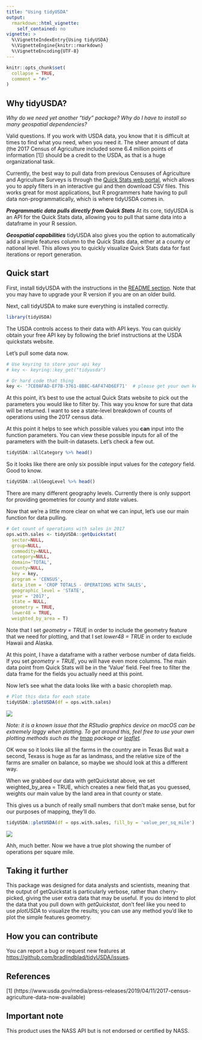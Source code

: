 ```yaml
---
title: "Using tidyUSDA"
output: 
  rmarkdown::html_vignette:
    self_contained: no
vignette: >
  %\VignetteIndexEntry{Using tidyUSDA}
  %\VignetteEngine{knitr::rmarkdown}
  %\VignetteEncoding{UTF-8}
---
```


```r
knitr::opts_chunk$set(
  collapse = TRUE,
  comment = "#>"
)
```



## Why tidyUSDA?
*Why do we need yet another "tidy" package? Why do I have to install so many geospatial dependencies?*

Valid questions. If you work with USDA data, you know that it is difficult at  times to find what you need, when you need it. The sheer amount of data (the 2017 Census of Agriculture included some 6.4 million points of information [1]) should be a credit to the USDA, as that is a huge organizational task.    

Currently, the best way to pull data from previous Censuses of Agriculture and Agriculture Surveys is through the [Quick Stats web portal](https://quickstats.nass.usda.gov/), which allows you to apply filters in an interactive gui and then download CSV files. This works great for most applications, but R programmers hate having to pull data non-programmatically, which is where tidyUSDA comes in.     

***Programmatic data pulls directly from Quick Stats*** 
At its core, tidyUSDA is an API for the Quick Stats data, allowing you to pull that same data into a dataframe in your R session.

***Geospatial capabilities*** 
tidyUSDA also gives you the option to automatically add a simple features column to the Quick Stats data, either at a county or national level. This allows you to quickly visualize Quick Stats data for fast iterations or report generation.


## Quick start

First, install tidyUSDA with the instructions in the [README section](https://github.com/bradlindblad/tidyUSDA#Installation). Note that you may have to upgrade your R version if you are on an older build.

Next, call tidyUSDA to make sure everything is installed correctly.
```r
library(tidyUSDA)
```

The USDA controls access to their data with API keys. You can quickly obtain your free API key by following the brief instructions at the USDA quickstats website.

Let's pull some data now.
```r
# Use keyring to store your api key
# key <- keyring::key_get("tidyusda")

# Or hard code that thing
key <- '7CE0AFAD-EF7B-3761-8B8C-6AF474D6EF71'  # please get your own key!
```

At this point, it's best to use the actual Quick Stats website to pick out the parameters you would like to filter by. This way you know for sure that data will be returned. I want to see a state-level breakdown of counts of operations using the 2017 census data.

At this point it helps to see which possible values you **can** input into the function parameters. You can view these possible inputs for all of the parameters with the built-in datasets. Let's check a few out.

```r
tidyUSDA::allCategory %>% head()
```

So it looks like there are only six possible input values for the *category* field. Good to know.

```r
tidyUSDA::allGeogLevel %>% head()
```

There are many different geography levels. Currently there is only support for providing geometries for *county* and *state* values.

Now that we're a little more clear on what we can input, let's use our main function for data pulling.

```r
# Get count of operations with sales in 2017
ops.with.sales <- tidyUSDA::getQuickstat(
  sector=NULL,
  group=NULL,
  commodity=NULL,
  category=NULL,
  domain='TOTAL',
  county=NULL,
  key = key,
  program = 'CENSUS',
  data_item = 'CROP TOTALS - OPERATIONS WITH SALES',
  geographic_level = 'STATE',
  year = '2017',
  state = NULL,
  geometry = TRUE,
  lower48 = TRUE, 
  weighted_by_area = T)
```

Note that I set *geometry = TRUE* in order to include the geometry feature that we need for plotting, and that I set *lower48 = TRUE* in order to exclude Hawaii and Alaska.

At this point, I have a dataframe with a rather verbose number of data fields. If you set *geometry = TRUE*, you will have even more columns. The main data point from Quick Stats will be in the 'Value' field. Feel free to filter the data frame for the fields you actually need at this point.

Now let's see what the data looks like with a basic choropleth map.
```r
# Plot this data for each state
tidyUSDA::plotUSDA(df = ops.with.sales)

```

![](https://github.com/bradlindblad/tidyUSDA/blob/hotfix-vignette_issues/images/vignette_1.png?raw=true)

*Note: it is a known issue that the RStudio graphics device on macOS can be extremely laggy when plotting. To get around this, feel free to use your own plotting methods such as the [tmap](https://github.com/r-tmap/tmap) package or [leaflet](https://rstudio.github.io/leaflet/).*

OK wow so it looks like all the farms in the country are in Texas But wait a second, Texass is huge as far as landmass, and the relative size of the farms are smaller on balance, so maybe we should look at this a different way. 

When we grabbed our data with getQuickstat above, we set weighted_by_area = TRUE, which creates a new field that,as you guessed, weights our main value by the land area in that county or state.

This gives us a bunch of really small numbers that don't make sense, but for our purposes of mapping, they'll do.

```r
tidyUSDA::plotUSDA(df = ops.with.sales, fill_by = 'value_per_sq_mile')
```

![](https://github.com/bradlindblad/tidyUSDA/blob/hotfix-vignette_issues/images/vignette_2.png?raw=true)

Ahh, much better. Now we have a true plot showing the number of operations per square mile.

## Taking it further
This package was designed for data analysts and scientists, meaning that the output of getQuickstat is particularly verbose, rather than cherry-picked, giving the user extra data that may be useful. If you do intend to plot the data that you pull down with *getQuickstat*, don't feel like you need to use *plotUSDA* to visualize the results; you can use any method you'd like to plot the simple features geometry.

## How you can contribute
You can report a bug or request new features at [https://github.com/bradlindblad/tidyUSDA/issues](https://github.com/bradlindblad/tidyUSDA/issues). 


## References

[1] (https://www.usda.gov/media/press-releases/2019/04/11/2017-census-agriculture-data-now-available)

## Important note
This product uses the NASS API but is not endorsed or certified by NASS.
